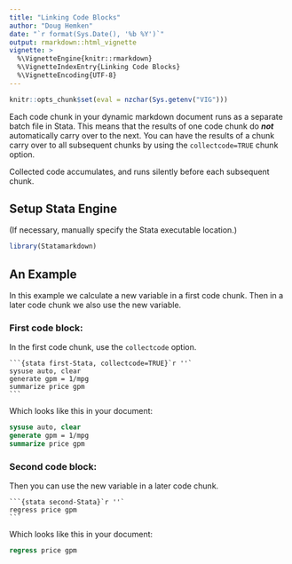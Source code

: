 ```yaml
---
title: "Linking Code Blocks"
author: "Doug Hemken"
date: "`r format(Sys.Date(), '%b %Y')`"
output: rmarkdown::html_vignette
vignette: >
  %\VignetteEngine{knitr::rmarkdown}
  %\VignetteIndexEntry{Linking Code Blocks}
  %\VignetteEncoding{UTF-8}
---
```



```r
knitr::opts_chunk$set(eval = nzchar(Sys.getenv("VIG")))
```

Each code chunk in your dynamic markdown document runs
as a separate batch file in Stata.  This means that
the results of one code chunk do ***not*** automatically
carry over to the next.  You can have the results of
a chunk carry over to all subsequent chunks by using
the `collectcode=TRUE` chunk option.

Collected code accumulates, and runs silently before each
subsequent chunk.

## Setup Stata Engine
(If necessary, manually specify the Stata executable location.)
```r
library(Statamarkdown)
```

## An Example
In this example we calculate a new variable in a first
code chunk.  Then in a later code chunk we also use 
the new variable.

### First code block:
In the first code chunk, use the `collectcode` option.

    ```{stata first-Stata, collectcode=TRUE}`r ''`
    sysuse auto, clear
    generate gpm = 1/mpg
    summarize price gpm
    ```

Which looks like this in your document:
```stata
sysuse auto, clear
generate gpm = 1/mpg
summarize price gpm
```

### Second code block:
Then you can use the new variable in a later code chunk.

    ```{stata second-Stata}`r ''`
    regress price gpm
    ```
    
Which looks like this in your document:
```stata
regress price gpm
```

